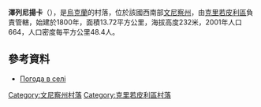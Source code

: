 {{coord|48|20|42|N|28|52|28|E|scale:30000|display=title}}

'''澤列尼揚卡'''（{{lang-uk|Зеленянка}}），是[[烏克蘭|烏克蘭]]的村落，位於該國西南部[[文尼察州|文尼察州]]，由[[克里若皮利區|克里若皮利區]]負責管轄，始建於1800年，面積13.72平方公里，海拔高度232米，2001年人口664，人口密度每平方公里48.4人。

==參考資料==
* [http://weather.in.ua/ua/vinnickaja/8980 Погода в селі ] {{Wayback|url=http://weather.in.ua/ua/vinnickaja/8980 |date=20181013014306 }}

[[Category:文尼察州村落|Category:文尼察州村落]]
[[Category:克里若皮利區村落|Category:克里若皮利區村落]]


{{Vinnytsia-geo-stub}}